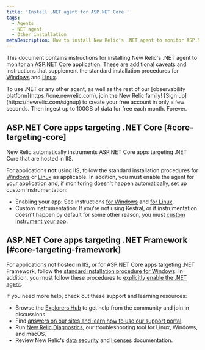 ```yaml
---
title: 'Install .NET agent for ASP.NET Core '
tags:
  - Agents
  - NET agent
  - Other installation
metaDescription: How to install New Relic's .NET agent to monitor ASP.NET Core applications.
---
```


This document contains instructions for installing New Relic's .NET agent to monitor an ASP.NET Core application. These are additional caveats and instructions that supplement the standard installation procedures for [Windows](/docs/agents/net-agent/installation/install-net-agent-windows) and [Linux](/docs/agents/net-agent/installation/install-net-agent-linux).

<Callout variant="tip">
  To use .NET or any other agent, as well as the rest of our [observability platform](https://one.newrelic.com), join the New Relic family! [Sign up](https://newrelic.com/signup) to create your free account in only a few seconds. Then ingest up to 100GB of data for free each month. Forever.
</Callout>

## ASP.NET Core apps targeting .NET Core [#core-targeting-core]

New Relic automatically instruments ASP.NET Core apps targeting .NET Core that are hosted in IIS.

For applications **not** using IIS, follow the standard installation procedures for [Windows](/docs/agents/net-agent/other-installation/install-net-agent-aspnet-core-targeting-net-framework-windows) or [Linux](/docs/agents/net-agent/installation/install-net-agent-linux) as applicable. In addition, you must enable the agent for your application and, if monitoring doesn't happen automatically, set up custom instrumentation:

* Enabling your app: See instructions [for Windows](/docs/agents/net-agent/installation/install-net-agent-windows#enabling-the-agent) and [for Linux](/docs/agents/net-agent/installation/install-net-agent-linux#enable-agent).
* Custom instrumentation: If you're not using Kestral, or if instrumentation doesn't happen by default for some other reason, you must [custom instrument your app](/docs/agents/net-agent/custom-instrumentation/introduction-net-custom-instrumentation).

## ASP.NET Core apps targeting .NET Framework [#core-targeting-framework]

For applications not hosted in IIS, or for ASP.NET Core apps targeting .NET Framework, follow the [standard installation procedure for Windows](/docs/agents/net-agent/installation/install-net-agent-windows#msi). In addition, you must follow these procedures to [explicitly enable the .NET agent](/docs/agents/net-agent/installation/install-net-agent-windows#enabling-the-agent).

If you need more help, check out these support and learning resources:

* Browse the [Explorers Hub](https://discuss.newrelic.com/) to get help from the community and join in discussions.
* Find [answers on our sites and learn how to use our support portal](/docs/using-new-relic/welcome-new-relic/get-started/find-help-use-support-portal).
* Run [New Relic Diagnostics](/docs/using-new-relic/cross-product-functions/troubleshooting/new-relic-diagnostics), our troubleshooting tool for Linux, Windows, and macOS.
* Review New Relic's [data security](/docs/security) and [licenses](/docs/licenses) documentation.
